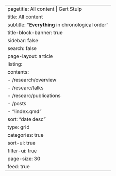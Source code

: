 ---
pagetitle: All content | Gert Stulp
title: All content
subtitle: "**Everything** in chronological order"
title-block-banner: true
sidebar: false
search: false
page-layout: article  
listing:
  contents: 
  - /research/overview
  - /researc/talks
  - /researc/publications
  - /posts
  - "!index.qmd"
  sort: "date desc"
  type: grid
  categories: true
  sort-ui: true
  filter-ui: true
  page-size: 30
  feed: true
---